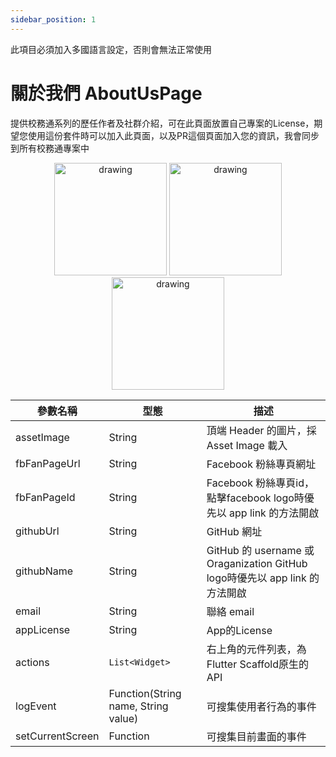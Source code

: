 ```yaml
---
sidebar_position: 1
---
```


此項目必須加入多國語言設定，否則會無法正常使用

# 關於我們 AboutUsPage

提供校務通系列的歷任作者及社群介紹，可在此頁面放置自己專案的License，期望您使用這份套件時可以加入此頁面，以及PR這個頁面加入您的資訊，我會同步到所有校務通專案中

<center class="half">
  <img src="../../images/pages/about_us_page/mobile_1.png" alt="drawing" width="180"/>
  <img src="../../images/pages/about_us_page/mobile_2.png" alt="drawing" width="180"/>
  <img src="../../images/pages/about_us_page/mobile_3.png" alt="drawing" width="180"/>
</center>

| 參數名稱                         | 型態                             | 描述                             |
| ------------------------------- | ------------------------------- | ------------------------------- |
| assetImage | String | 頂端 Header 的圖片，採Asset Image 載入 |
| fbFanPageUrl | String | Facebook 粉絲專頁網址 |
| fbFanPageId | String | Facebook 粉絲專頁id，點擊facebook logo時優先以 app link 的方法開啟 |
| githubUrl | String | GitHub 網址 |
| githubName | String | GitHub 的 username 或 Oraganization GitHub logo時優先以 app link 的方法開啟 |
| email | String | 聯絡 email |
| appLicense | String | App的License |
| actions | `List<Widget>` | 右上角的元件列表，為Flutter Scaffold原生的API |
| logEvent | Function(String name, String value) | 可搜集使用者行為的事件 |
| setCurrentScreen | Function | 可搜集目前畫面的事件 |